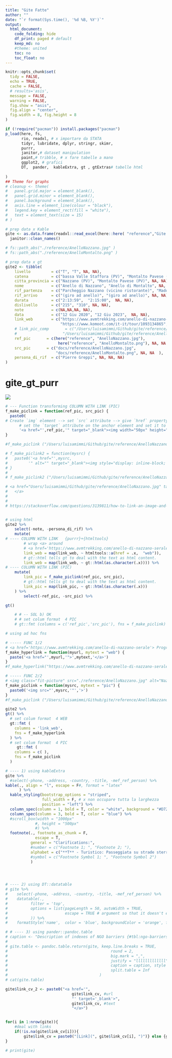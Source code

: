 ```yaml
---
title: "Gite Fatte"
author: ""
date: "`r format(Sys.time(), '%d %B, %Y')`"
output:
  html_document:
    code_folding: hide
    df_print: paged # default
    keep_md: no
    #theme: united
    toc: no
    toc_float: no
---
```


```r
knitr::opts_chunk$set(
  tidy = FALSE,
  echo = TRUE,
  cache = FALSE,
  # results='asis',
  message = FALSE,
  warning = FALSE,
  fig.show = "asis",
  fig.align = "center",
  fig.width = 8, fig.height = 8
)

if (!require("pacman")) install.packages("pacman")
p_load(here, fs,
       rio, readxl, # x importare da STATA
       tidyr, lubridate, dplyr, stringr, skimr, 
       purrr, 
       janitor,# dataset manipulation
       paint,# tribble, # x fare tabelle a mano
       ggplot2, # grafici
       DT,  pander,  kableExtra, gt , gtExtras# tabelle html
       
)
## Theme for graphs
# cleanup <- theme(
#   panel.grid.major = element_blank(),
#   panel.grid.minor = element_blank(),
#   panel.background = element_blank(),
#   axis.line = element_line(colour = "black"),
#   legend.key = element_rect(fill = "white"),
#   text = element_text(size = 15)
# )
```


```r
# prep data x Kable 
gite <- as.data.frame(readxl::read_excel(here::here( "reference","Gite.xlsx")) )%>% 
  janitor::clean_names()

# fs::path_abs("./reference/AnelloNazzano.jpg" )
# fs::path_abs("./reference/AnelloMontalto.png" )

# prep data x gt 
gite2 <- tibble(
    livello         = c("T", "T", NA, NA),
    catena          = c("bassa Valle Staffora (PV)", "Montalto Pavese (PV)", NA, NA),
    citta_provincia = c("Nazzano (PV)", "Montalto Pavese (PV)", NA, NA),
    nome            = c("Anello di Nazzano", "Anello di Montalto", NA, NA),
    rif_partenza    = c("Parcheggio Nazzano (vicino ristorante)", "Madonna del vento", NA, NA),
    rif_arrivo      = c("(giro ad anello)", "(giro ad anello)", NA, NA),
    durata          = c("2:13:59",  "2:15:00",  NA, NA),
    dislivello      = c("215", "310", NA, NA),
    note            = c(NA,NA,NA, NA),
    data            = c("12 Giu 2020", "12 Giu 2023",  NA, NA),
    link_web        = c("https://www.avmtrekking.com/anello-di-nazzano-serale",
                        "https://www.komoot.com/it-it/tour/1093134865", NA, NA), 
    # link_pic_comp       = c("/Users/luisamimmi/Github/gite/reference/AnelloNazzano.jpg", 
    #                    "/Users/luisamimmi/Github/gite/reference/AnelloMontalto.png", NA, NA ),
    ref_pic       = c(here("reference", "AnelloNazzano.jpg"), 
                       here("reference", "AnelloMontalto.png"), NA, NA ),
    src_pic       = c("docs/reference/AnelloNazzano.jpg",
                      "docs/reference/AnelloMontalto.png", NA, NA  ),
    persona_di_rif  = c("Pierre Greppi", NA, NA, NA)
) 

```

# gite_gt_purr
![](docs/reference/AnelloMontalto.png)

<!-- [Rif {purrr}+{htmltools}](https://community.rstudio.com/t/create-interactive-links-in-gt-table-in-rmarkdown/70266/2) -->
<!-- [Rif](https://stackoverflow.com/questions/3139811/how-to-link-an-image-and-target-a-new-window) -->

```r

# --- Function transforming COLUMN WITH LINK (PIC) 
f_make_piclink = function(ref_pic, src_pic) {
  paste0(
# Create `img` element --> set `src` attribute --> give `href` property to anchor      
      # set the `target` attribute on the anchor element and set it to _blank. (open in new tab)
      '<a href="',ref_pic,'" target="_blank"><img width="50px" height="50px" border="0" align="center"  src="',src_pic,'" alt=""/> </a>')
}

#f_make_piclink ("/Users/luisamimmi/Github/gite/reference/AnelloNazzano.jpg","docs/reference/AnelloNazzano.jpg") 

# f_make_piclink2 = function(mysrc) {
#   paste0('<a href="',mysrc,
#         '" alt="" target="_blank"><img style="display: inline-block; width: 50px; height; 50px; background-image: url("', mysrc, '")/> </a>')
# }
# 
# f_make_piclink2 ("/Users/luisamimmi/Github/gite/reference/AnelloNazzano.jpg") 

# <a href="Users/luisamimmi/Github/gite/reference/AnelloNazzano.jpg" target="_blank"><img width="220" height="250" border="0" align="center"  src="Users/luisamimmi/Github/gite/reference/AnelloNazzano.jpg" alt=""/>
#   </a>
# 
# 
# https://stackoverflow.com/questions/3139811/how-to-link-an-image-and-target-a-new-window


# using html
gite2 %>% 
    select(-note, -persona_di_rif) %>% 
    mutate(
# ---- COLUMN WITH LINK   {purrr}+{htmltools}     
        # wrap <a> around 
        # <a href='https://www.avmtrekking.com/anello-di-nazzano-serale'> Programma </a>
        link_web = map(link_web, ~ htmltools::a(href = .x,  "web")),
        # gt::html tells gt to deal with the text as html content.
        link_web = map(link_web, ~ gt::html(as.character(.x)))) %>%
# ---- COLUMN WITH LINK (PIC)       
    mutate(
        link_pic = f_make_piclink(ref_pic, src_pic),
        # gt::html tells gt to deal with the text as html content.
        link_pic = map(link_pic, ~ gt::html(as.character(.x)))
    ) %>% 
        select(-ref_pic, -src_pic) %>% 

gt() 

    # # -- SOL b) OK 
    # # set colum format  4 PIC      
    # gt::fmt (columns = c('ref_pic','src_pic'), fns = f_make_piclink) 

```



<!-- # gite_gt_fn -->

```r

# using ad hoc fns

# ----- FUNC 1/2
# <a href='https://www.avmtrekking.com/anello-di-nazzano-serale'> Programma </a>
f_make_hyperlink = function(myurl, mytext = "web") {
  paste('<a href="',myurl,'">',mytext,'</a>')
}
#f_make_hyperlink("https://www.avmtrekking.com/anello-di-nazzano-serale")

# ----- FUNC 2/2
# <img class="fit-picture" src="./reference/AnelloNazzano.jpg" alt="Nazzano>
f_make_piclink = function(mysrc, mytext = "pic") {
  paste0('<img src="',mysrc,'"','>')
}
#f_make_piclink ("/Users/luisamimmi/Github/gite/reference/AnelloNazzano.jpg")

gite2 %>%
gt() %>%
  # set colum format  4 WEB      
  gt::fmt (
    columns = 'link_web',
    fns = f_make_hyperlink
  ) %>%
  # set colum format  4 PIC      
     gt::fmt (
    columns = c( ),
    fns = f_make_piclink
  ) 


```

```r
# ---- 1) using kableExtra
gite %>% 
  #select(-phone, -address, -country, -title, -mef_ref_person) %>% 
kable(., align = "l", escape = F#, format = "latex"
      ) %>%
  kable_styling(bootstrap_options = "striped", 
                full_width = F, # x non occupare tutta la larghezza
                position = "left") %>%
  column_spec(column = 1, bold = T, color = "white", background = "#D7261E") %>%
  column_spec(column = 3, bold = T, color = "blue") %>%
  #scroll_box(width = "1000px"
             #, height = "500px"
             #) %>%
  footnote(., footnote_as_chunk = F,
             escape = T,
           general = "Clarifications:",
           #number = c("Footnote 1; ", "Footnote 2; "),
           alphabet = c("**T** - Turistico: Passeggiata su strade sterrate e ampi sentieri con pendenze modeste, dislivelli inferiori a 300 m e sviluppo inferiore a 10 km. **E** - Escursionistico: Escursione semplice ma che richiede una buona forma fisica senza dover essere degli atleti. Percorsi su sterrate, ampi sentieri a scarsa pendenza ma anche sentieri di montagna più articolati e con pendenze leggermente maggiori. Dislivelli compresi fra 300 e 600 m. Sviluppo tra 10 e 15 km. **EE** - Escursionisti Esperti: Escursione per i più esperti e allenati. Rimangono escursioni con difficoltà tecniche comunque mai eccessive (eventuali brevi tratti esposti con catene, sentieri ripidi, tracce di sentiero, brevi tratti di roccette di primo grado, eventuale attraversamento di nevai) ma occorre avere una buona esperienza escursionistica e un buon allenamento. Pendenze a tratti sostenute. Dislivelli anche oltre i 600 m. Sviluppo anche oltre i 15 km. **EEA** - Escursionisti Esperti Attrezzati: Percorso attrezzato che richiede l'utilizzo dell'attrezzatura per via ferrata. **EAI** - Escursionisti in Ambiente Innevato: Itinerario in ambiente innevato che richiede l'uso di racchette da neve, ma comunque su terreno senza grandi pendenze, con percorsi evidenti, e senza tratti esposti."),
           #symbol = c("Footnote Symbol 1; ", "Footnote Symbol 2")
           )




# ---- 2) using DT::datatable
# gite %>% 
#    select(-phone, -address, -country, -title, -mef_ref_person) %>% 
#    datatable(., 
#          filter = 'top', 
#          options = list(pageLength = 50, autoWidth = TRUE, 
#                         escape = TRUE # argument so that it doesn't escape the HTML code.
#          )) %>%
#    formatStyle('name',  color = 'blue', backgroundColor = 'orange', fontWeight = 'bold')

# # ---- 3) using pander::pandoc.table
# caption <- "Description of indexes of NGO barriers {#tbl:ngo-barriers-index}"
# 
# gite.table <- pandoc.table.return(gite, keep.line.breaks = TRUE,
# 											  round = 2,
# 											  big.mark = ",",
# 											  justify = "lllllllllllll", # OKKIO AL # DI COLONNE
# 											  caption = caption, style = "multiline",
# 											  split.table = Inf
#                                        )
# cat(gite.table)
```

```r
gite$link_cv_2 <- paste0("<a href='", 
                             gite$link_cv, #url
                             "' target='_blank'>", 
                             gite$link_cv, #text
                             "</a>")


for(i in 1:nrow(gite)){
    #deal with links
    if(!is.na(gite$link_cv[i])){
        gite$link_cv = paste0("[Link](", gite$link_cv[i], ")")} else {gite$link_cv = ""}
}

# print(gite)




```
